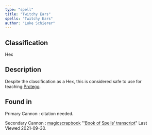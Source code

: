 ```yaml
---
type: "spell"
title: "Twitchy Ears"
spells: "Twitchy Ears"
author: "Luke Schierer"
---
```


## Classification

Hex

## Description

Despite the classification as a Hex, this is considered safe to use for teaching [Protego][].

[Protego]: <../protego>

## Found in

Primary Cannon
:   citation needed.

Secondary Cannon
:   [magicscrapbook](https://magicscrapbook.tumblr.com/)
    "[‘Book of Spells’ transcript](https://magicscrapbook.tumblr.com/post/162085200042/book-of-spells-transcript)"
    Last Viewed 2021-09-30.
